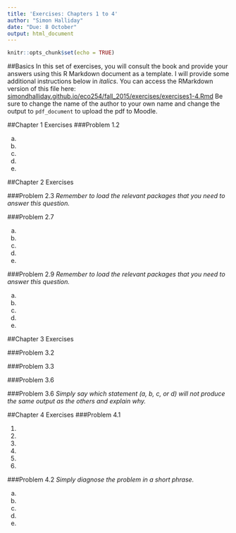 ```yaml
---
title: 'Exercises: Chapters 1 to 4'
author: "Simon Halliday"
date: "Due: 8 October"
output: html_document
---
```


```r
knitr::opts_chunk$set(echo = TRUE)
```
##Basics
In this set of exercises, you will consult the book and provide your answers using this R Markdown document as a template. I will provide some additional instructions below in *italics*. You can access the RMarkdown version of this file here: [simondhalliday.github.io/eco254/fall_2015/exercises/exercises1-4.Rmd](https://simondhalliday.github.io/eco254/fall_2015/exercises/exercises1-4.Rmd)
Be sure to change the name of the author to your own name and change the output to `pdf_document` to upload the pdf to Moodle. 

##Chapter 1 Exercises
###Problem 1.2

a. 
b. 
c.
d.
e. 

##Chapter 2 Exercises

###Problem 2.3 
*Remember to load the relevant packages that you need to answer this question.*

###Problem 2.7 

a. 
b. 
c.
d.
e. 

###Problem 2.9
*Remember to load the relevant packages that you need to answer this question.*

a. 
b. 
c.
d.
e. 

##Chapter 3 Exercises

###Problem 3.2

###Problem 3.3

###Problem 3.6 


###Problem 3.6 
*Simply say which statement (a, b, c, or d) will not produce the same output as the others and explain why.*



##Chapter 4 Exercises
###Problem 4.1

1. 
2. 
3. 
4. 
5. 
6. 


###Problem 4.2
*Simply diagnose the problem in a short phrase.*

a. 
b. 
c. 
d. 
e. 


